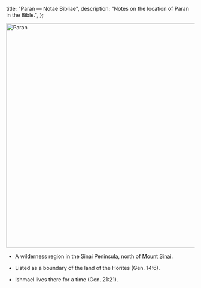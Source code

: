   title: "Paran — Notae Bibliae",
  description: "Notes on the location of Paran in the Bible.",
};

<Initial text="Paran"/>

<Image
  className="sepia rounded"
  src="/places/paran.jpg"
  alt="Paran"
  width="600"
  height="600"
/>

- A wilderness region in the Sinai Peninsula, north of [Mount Sinai](/places/old-testament/genesis/mount-sinai).

- Listed as a boundary of the land of the Horites (Gen. 14:6).

- Ishmael lives there for a time (Gen. 21:21).
